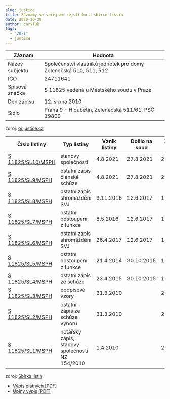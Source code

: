 ```yaml
---
slug: justice
title: Záznamy ve veřejném rejstříku a sbírce listin
date: 2020-10-29
author: caryfuk
tags:
  - "2021"
  - justice
---
```


|Záznam          |Hodnota                                                          |
|----------------|-----------------------------------------------------------------|
|Název subjektu  |Společenství vlastníků jednotek pro domy Zelenečská 510, 511, 512|
|IČO             |24711641                                                         |
|Spisová značka  |S 11825 vedená u Městského soudu v Praze                         |
|Den zápisu      |12. srpna 2010                                                   |
|Sídlo           |Praha 9 - Hloubětín, Zelenečská 511/61, PSČ 19800                |
zdroj: [or.justice.cz](https://or.justice.cz/ias/ui/rejstrik-$firma?ico=247+11+641&jenPlatne=PLATNE&polozek=50&typHledani=STARTS_WITH)

|Číslo listiny                                                                                                  |Typ listiny                                    |Vznik listiny|Došlo na soud|Založeno do SL|Stránek|
|---------------------------------------------------------------------------------------------------------------|-----------------------------------------------|-------------|-------------|--------------|-------|
|[S 11825/SL10/MSPH](https://or.justice.cz/ias/ui/vypis-sl-detail?dokument=68875399&subjektId=47379&spis=398191)|stanovy společnosti                            |4.8.2021     |27.8.2021    |27.10.2021    |19     |
|[S 11825/SL9/MSPH](https://or.justice.cz/ias/ui/vypis-sl-detail?dokument=68875373&subjektId=47379&spis=398191) |ostatní zápis členské schůze                   |4.8.2021     |27.8.2021    |27.10.2021    |1      |
|[S 11825/SL8/MSPH](https://or.justice.cz/ias/ui/vypis-sl-detail?dokument=49651627&subjektId=47379&spis=398191) |ostatní zápis shromáždění SVJ                  |9.11.2016    |12.6.2017    |10.8.2017     |1      |
|[S 11825/SL7/MSPH](https://or.justice.cz/ias/ui/vypis-sl-detail?dokument=49651619&subjektId=47379&spis=398191) |ostatní odstoupení z funkce                    |8.5.2016     |12.6.2017    |10.8.2017     |1      |
|[S 11825/SL6/MSPH](https://or.justice.cz/ias/ui/vypis-sl-detail?dokument=49651603&subjektId=47379&spis=398191) |ostatní zápis shromáždění SVJ                  |26.4.2017    |12.6.2017    |10.8.2017     |1      |
|[S 11825/SL5/MSPH](https://or.justice.cz/ias/ui/vypis-sl-detail?dokument=41547242&subjektId=47379&spis=398191) |ostatní odstoupení z funkce                    |21.4.2014    |30.10.2015   |10.12.2015    |1      |
|[S 11825/SL4/MSPH](https://or.justice.cz/ias/ui/vypis-sl-detail?dokument=41547236&subjektId=47379&spis=398191) |ostatní zápis ze schůze                        |23.4.2015    |30.10.2015   |10.12.2015    |1      |
|[S 11825/SL3/MSPH](https://or.justice.cz/ias/ui/vypis-sl-detail?dokument=13897034&subjektId=47379&spis=398191) |podpisové vzory                                |31.3.2010    |             |25.10.2010    |1      |
|[S 11825/SL2/MSPH](https://or.justice.cz/ias/ui/vypis-sl-detail?dokument=13897032&subjektId=47379&spis=398191) |ostatní - zápis ze schůze výboru               |31.3.2010    |             |25.10.2010    |1      |
|[S 11825/SL1/MSPH](https://or.justice.cz/ias/ui/vypis-sl-detail?dokument=13897029&subjektId=47379&spis=398191) |notářský zápis, stanovy společnosti NZ 154/2010|1.4.2010     |             |25.10.2010    |30     |
zdroj: [Sbírka listin](https://or.justice.cz/ias/ui/vypis-sl-firma?subjektId=47379)

- [Výpis platných](https://or.justice.cz/ias/ui/rejstrik-firma.vysledky?subjektId=47379&typ=PLATNY) [[PDF]](https://or.justice.cz/ias/ui/print-pdf?subjektId=47379&typVypisu=PLATNY&full=false)
- [Úplný výpis](https://or.justice.cz/ias/ui/rejstrik-firma.vysledky?subjektId=47379&typ=UPLNY) [[PDF]](https://or.justice.cz/ias/ui/print-pdf?subjektId=47379&typVypisu=UPLNY&full=false)